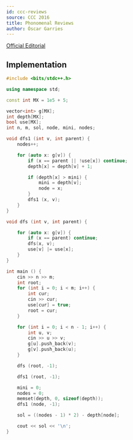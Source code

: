 ```yaml
---
id: ccc-reviews
source: CCC 2016
title: Phonomenal Reviews
author: Óscar Garries
---
```


[Official Editorial](https://dmoj.ca/problem/ccc16s3/editorial)

<LanguageSection>
<CPPSection>

## Implementation

```cpp
#include <bits/stdc++.h>

using namespace std;

const int MX = 1e5 + 5;

vector<int> g[MX];
int depth[MX];
bool use[MX];
int n, m, sol, node, mini, nodes;

void dfs1 (int v, int parent) {
	nodes++;

	for (auto x: g[v]) {
		if (x == parent || !use[x]) continue;
		depth[x] = depth[v] + 1;

		if (depth[x] > mini) {
			mini = depth[v];
			node = x;
		}
		dfs1 (x, v);
	}
}

void dfs (int v, int parent) {

	for (auto x: g[v]) {
		if (x == parent) continue;
		dfs(x, v);
		use[v] |= use[x];
	}
}

int main () {
	cin >> n >> m;
	int root;
	for (int i = 0; i < m; i++) {
		int cur;
		cin >> cur;
		use[cur] = true;
		root = cur;
	}

	for (int i = 0; i < n - 1; i++) {
		int u, v;
		cin >> u >> v;
		g[u].push_back(v);
		g[v].push_back(u);
	}

	dfs (root, -1);

	dfs1 (root, -1);

	mini = 0;
	nodes = 0;
	memset(depth, 0, sizeof(depth));
	dfs1 (node, -1);

	sol = ((nodes - 1) * 2) - depth[node];

	cout << sol << '\n';
}

```

</CPPSection>
</LanguageSection>
